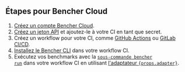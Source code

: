 ## Étapes pour Bencher Cloud

1. [Créez un compte Bencher Cloud][bencher sign up].
2. [Créez un jeton API][console users tokens add] et ajoutez-le à votre CI en tant que secret.
3. Créez un workflow pour votre CI, comme [GitHub Actions][github actions] ou [GitLab CI/CD][gitlab ci cd].
4. [Installez le Bencher CLI][install bencher cli] dans votre workflow CI.
5. Exécutez vos benchmarks avec la
   <code><a href="/fr/docs/explanation/bencher-run/">sous-commande bencher run</a></code>
   dans votre workflow CI en utilisant
   <a href={props.url}>l'adaptateur <code>{props.adapter}</code></a>.

[bencher sign up]: /auth/signup/
[console users tokens add]: /console/users/tokens/add
[github actions]: /fr/docs/how-to/github-actions/
[gitlab ci cd]: /fr/docs/how-to/gitlab-ci-cd/
[install bencher cli]: /fr/docs/how-to/install-cli/
[adapter rust_criterion]: /fr/docs/explanation/adapters/#-rust-criterion